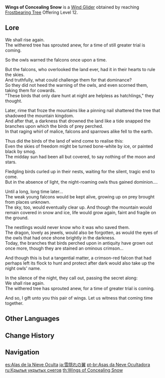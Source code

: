 {{Item Infobox
|id           = 140006
|image        = <gallery>
Item Wings of Concealing Snow.png|Icon
Wind Glider Wings of Concealing Snow.png|Full
</gallery>
|type         = Wind Gliders
|group        = Progression Wind Gliders
|quality      = 4
|description  = Stylized wind glider. A gift left behind by a bird of prey that once soared among [[Dragonspine|these mountains]].
|source1      = Reach [[Frostbearing Tree]] Offering Level 12.
}}
'''Wings of Concealing Snow''' is a [[Wind Glider]] obtained by reaching [[Frostbearing Tree]] Offering Level 12.

==Lore==
We shall rise again.<br />
The withered tree has sprouted anew, for a time of still greater trial is coming.

So the owls warned the falcons once upon a time.

But the falcons, who overlooked the land ever, had it in their hearts to rule the skies.<br />
And truthfully, what could challenge them for that dominance?<br />
So they did not heed the warning of the owls, and even scorned them, taking them for cowards.<br />
"These birds that only dare hunt at night are helpless as hatchlings," they thought.

Later, rime that froze the mountains like a pinning nail shattered the tree that shadowed the mountain kingdom.<br />
And after that, a darkness that drowned the land like a tide snapped the branches upon which the birds of prey perched.<br />
In that raging whirl of malice, falcons and sparrows alike fell to the earth.

Thus did the birds of the land of wind come to realise this:<br />
Even the skies of freedom might be turned bone-white by ice, or painted black by smog.<br />
The midday sun had been all but covered, to say nothing of the moon and stars.

Fledgling birds curled up in their nests, waiting for the silent, tragic end to come.<br />
But in the absence of light, the night-roaming owls thus gained dominion....

Until a long, long time later...<br />
The weak young falcons would be kept alive, growing up on prey brought from places unknown.<br />
The sky, too, would eventually clear up. And though the mountain would remain covered in snow and ice, life would grow again, faint and fragile on the ground.

The nestlings would never know who it was who saved them.<br />
The dragon, lovely as jewels, would also be forgotten, as would the eyes of the owls that had once shone brightly in the darkness.<br />
Today, the branches that birds perched upon in antiquity have grown out once more, though they are stained an ominous crimson...

And though this is but a tangential matter, a crimson-red falcon that had perhaps left its flock to hunt and protect after dark would also take up the night owls' name.

In the silence of the night, they call out, passing the secret along:<br />
We shall rise again.<br />
The withered tree has sprouted anew, for a time of greater trial is coming.

And so, I gift unto you this pair of wings. Let us witness that coming time together.

==Other Languages==
{{Other Languages
|en      = Wings of Concealing Snow
|zhs     = 雪隐之翼
|zhs_rm  = Xué Yǐn zhī Yì
|zht     = 雪隱之翼
|zht_rm  = Xué Yǐn zhī Yì
|zh_tl   = Wings of Snow-Concealment
|ja      = 雪隠れの翼
|ja_rm   = Yukiyore no Tsubasa{{Assumed}}
|ja_tl   = Wings of Snow-Concealing
|ko      = 설은의 날개
|ko_rm   = Seol'eun-ui Nalgae
|ko_tl   = Wings of Concealing Snow
|es      = Alas de la Nieve Oculta
|es_tl   = Wings of the Concealed Snow
|fr      = Ailes nivales
|fr_tl   = Nival Wings
|ru      = Крылья укрытых снегов
|ru_tl   = Wings of Concealed Snow
|th      = Wings of Concealing Snow
|vi      = Cánh Tuyết Ẩn
|vi_tl   = Wings of Concealing Snow
|de      = Im Schnee versteckte Flügel
|de_tl   = Wings Concealed in Snow
|id      = Wings of Concealing Snow
|pt      = Asas da Neve Ocultadora
|pt_tl   = Wings of Concealing Snow
|tr      = Kar Örtüsü Kanatları
|tr_tl   = 
|it      = Ali della neve occulta
|it_tl   = Wings of Concealed Snow
}}

==Change History==
{{Change History|1.2}}

==Navigation==
{{Dressing Room Navbox|glider}}

[[es:Alas de la Nieve Oculta]]
[[ja:雪隠れの翼]]
[[pt-br:Asas da Neve Ocultadora]]
[[ru:Крылья укрытых снегов]]
[[th:Wings of Concealing Snow]]